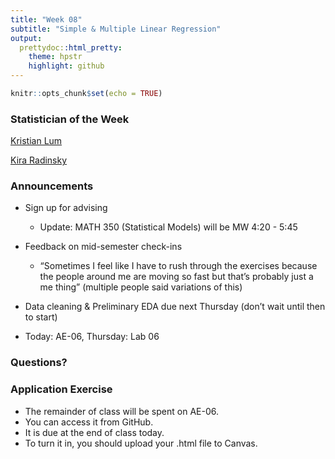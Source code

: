 ```yaml
---
title: "Week 08"
subtitle: "Simple & Multiple Linear Regression"
output: 
  prettydoc::html_pretty:
    theme: hpstr
    highlight: github
---
```


```r
knitr::opts_chunk$set(echo = TRUE)
```

### Statistician of the Week

[Kristian Lum](https://hrdag.org/people/kristian-lum-phd/)

[Kira Radinsky](https://en.wikipedia.org/wiki/Kira_Radinsky)

### Announcements

+ Sign up for advising
  + Update: MATH 350 (Statistical Models) will be MW 4:20 - 5:45

+ Feedback on mid-semester check-ins
  + "Sometimes I feel like I have to rush through the exercises because the people around me are moving so fast but that's probably just a me thing" (multiple people said variations of this)
  
+ Data cleaning & Preliminary EDA due next Thursday (don't wait until then to start)

+ Today: AE-06, Thursday: Lab 06

### Questions?


### Application Exercise

- The remainder of class will be spent on AE-06. 
- You can access it from GitHub. 
- It is due at the end of class today. 
- To turn it in, you should upload your .html file to Canvas.